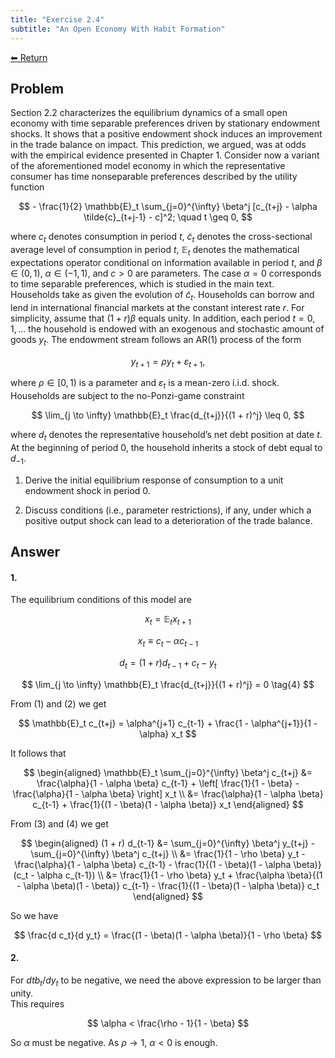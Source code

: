 ```yaml
---
title: "Exercise 2.4"
subtitle: "An Open Economy With Habit Formation"
---
```

<a class="return-button" href="index.qmd">⬅ Return</a>

## Problem

Section 2.2 characterizes the equilibrium dynamics of a small open economy with time separable preferences driven by stationary endowment shocks. It shows that a positive endowment shock induces an improvement in the trade balance on impact. This prediction, we argued, was at odds with the empirical evidence presented in Chapter 1. Consider now a variant of the aforementioned model economy in which the representative consumer has time nonseparable preferences described by the utility function

$$
- \frac{1}{2} \mathbb{E}_t \sum_{j=0}^{\infty} \beta^j [c_{t+j} - \alpha \tilde{c}_{t+j-1} - c]^2; \quad t \geq 0,
$$

where $c_t$ denotes consumption in period $t$, $\tilde{c}_t$ denotes the cross-sectional average level of consumption in period $t$, $\mathbb{E}_t$ denotes the mathematical expectations operator conditional on information available in period $t$, and $\beta \in (0, 1)$, $\alpha \in (-1, 1)$, and $c > 0$ are parameters. The case $\alpha = 0$ corresponds to time separable preferences, which is studied in the main text. Households take as given the evolution of $\tilde{c}_t$. Households can borrow and lend in international financial markets at the constant interest rate $r$. For simplicity, assume that $(1 + r)\beta$ equals unity. In addition, each period $t = 0, 1, \ldots$ the household is endowed with an exogenous and stochastic amount of goods $y_t$. The endowment stream follows an AR(1) process of the form

$$
y_{t+1} = \rho y_t + \varepsilon_{t+1},
$$

where $\rho \in [0, 1)$ is a parameter and $\varepsilon_t$ is a mean-zero i.i.d. shock. Households are subject to the no-Ponzi-game constraint

$$
\lim_{j \to \infty} \mathbb{E}_t \frac{d_{t+j}}{(1 + r)^j} \leq 0,
$$

where $d_t$ denotes the representative household’s net debt position at date $t$. At the beginning of period 0, the household inherits a stock of debt equal to $d_{-1}$.

1. Derive the initial equilibrium response of consumption to a unit endowment shock in period 0.

2. Discuss conditions (i.e., parameter restrictions), if any, under which a positive output shock can lead to a deterioration of the trade balance.


## Answer

#### 1.

The equilibrium conditions of this model are

$$
x_t = \mathbb{E}_t x_{t+1} \tag{1}
$$

$$
x_t \equiv c_t - \alpha c_{t-1} \tag{2}
$$

$$
d_t = (1 + r) d_{t-1} + c_t - y_t \tag{3}
$$

$$
\lim_{j \to \infty} \mathbb{E}_t \frac{d_{t+j}}{(1 + r)^j} = 0 \tag{4}
$$

From (1) and (2) we get

$$
\mathbb{E}_t c_{t+j} = \alpha^{j+1} c_{t-1} + \frac{1 - \alpha^{j+1}}{1 - \alpha} x_t
$$

It follows that

$$
\begin{aligned}
\mathbb{E}_t \sum_{j=0}^{\infty} \beta^j c_{t+j} &=
\frac{\alpha}{1 - \alpha \beta} c_{t-1} + \left[ \frac{1}{1 - \beta} - \frac{\alpha}{1 - \alpha \beta} \right] x_t \\
&= \frac{\alpha}{1 - \alpha \beta} c_{t-1} + \frac{1}{(1 - \beta)(1 - \alpha \beta)} x_t
\end{aligned}
$$

From (3) and (4) we get

$$
\begin{aligned}
(1 + r) d_{t-1} &= \sum_{j=0}^{\infty} \beta^j y_{t+j} - \sum_{j=0}^{\infty} \beta^j c_{t+j} \\
&= \frac{1}{1 - \rho \beta} y_t - \frac{\alpha}{1 - \alpha \beta} c_{t-1} - \frac{1}{(1 - \beta)(1 - \alpha \beta)} (c_t - \alpha c_{t-1}) \\
&= \frac{1}{1 - \rho \beta} y_t + \frac{\alpha \beta}{(1 - \alpha \beta)(1 - \beta)} c_{t-1} - \frac{1}{(1 - \beta)(1 - \alpha \beta)} c_t
\end{aligned}
$$

So we have

$$
\frac{d c_t}{d y_t} = \frac{(1 - \beta)(1 - \alpha \beta)}{1 - \rho \beta}
$$

#### 2.

For $dtb_t/dy_t$ to be negative, we need the above expression to be larger than unity.  
This requires

$$
\alpha < \frac{\rho - 1}{1 - \beta}
$$

So $\alpha$ must be negative. As $\rho \to 1$, $\alpha < 0$ is enough.